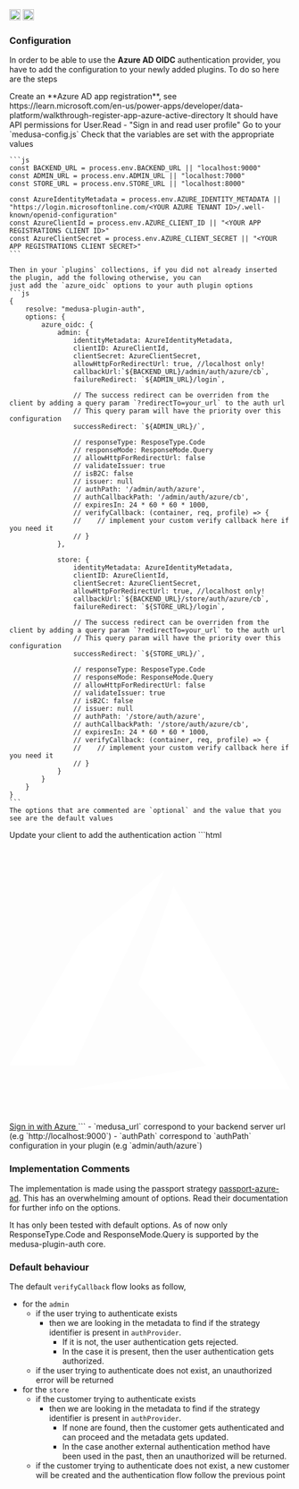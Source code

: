 <div style={{display: "flex", marginTop: "1rem"}}>
    <a style={{display: "inline"}} href="https://www.npmjs.com/package/medusa-plugin-auth"><img alt="NPM Version" src="https://img.shields.io/npm/v/medusa-plugin-auth.svg" height="20"/></a>
    <a style={{display: "inline", marginLeft: "0.5rem"}} href="https://github.com/adrien2p/medusa-plugins/tree/main/packages/medusa-plugin-auth"><img alt="NPM Version" src="https://img.shields.io/badge/github-%23121011.svg?style=Flat-square&logo=github&logoColor=white" height="20"/></a>
</div>

### Configuration

In order to be able to use the **Azure AD OIDC** authentication provider, you have to add the configuration to your
newly added plugins. To do so here are the steps

<CircleStep index={1}>
    Create an **Azure AD app registration**, see https://learn.microsoft.com/en-us/power-apps/developer/data-platform/walkthrough-register-app-azure-active-directory
	It should have API permissions for User.Read - "Sign in and read user profile"
</CircleStep>

<CircleStep index={2}>
    Go to your `medusa-config.js`
</CircleStep>

<CircleStep index={3}>
    Check that the variables are set with the appropriate values

    ```js
    const BACKEND_URL = process.env.BACKEND_URL || "localhost:9000"
    const ADMIN_URL = process.env.ADMIN_URL || "localhost:7000"
    const STORE_URL = process.env.STORE_URL || "localhost:8000"

	const AzureIdentityMetadata = process.env.AZURE_IDENTITY_METADATA || "https://login.microsoftonline.com/<YOUR AZURE TENANT ID>/.well-known/openid-configuration" 
	const AzureClientId = process.env.AZURE_CLIENT_ID || "<YOUR APP REGISTRATIONS CLIENT ID>"
	const AzureClientSecret = process.env.AZURE_CLIENT_SECRET || "<YOUR APP REGISTRATIONS CLIENT SECRET>"
    ```

    Then in your `plugins` collections, if you did not already inserted the plugin, add the following otherwise, you can
    just add the `azure_oidc` options to your auth plugin options
    ```js
    {
        resolve: "medusa-plugin-auth",
        options: {
            azure_oidc: {
                admin: {
					identityMetadata: AzureIdentityMetadata,
					clientID: AzureClientId,
					clientSecret: AzureClientSecret,
					allowHttpForRedirectUrl: true, //localhost only!
					callbackUrl:`${BACKEND_URL}/admin/auth/azure/cb`,
					failureRedirect: `${ADMIN_URL}/login`,

					// The success redirect can be overriden from the client by adding a query param `?redirectTo=your_url` to the auth url
					// This query param will have the priority over this configuration
					successRedirect: `${ADMIN_URL}/`,

					// responseType: ResposeType.Code
					// responseMode: ResponseMode.Query
					// allowHttpForRedirectUrl: false
					// validateIssuer: true
					// isB2C: false
					// issuer: null
					// authPath: '/admin/auth/azure',
					// authCallbackPath: '/admin/auth/azure/cb',
					// expiresIn: 24 * 60 * 60 * 1000,
					// verifyCallback: (container, req, profile) => {
					//    // implement your custom verify callback here if you need it
					// }
				},

                store: {
					identityMetadata: AzureIdentityMetadata,
					clientID: AzureClientId,
					clientSecret: AzureClientSecret,
					allowHttpForRedirectUrl: true, //localhost only!
					callbackUrl:`${BACKEND_URL}/store/auth/azure/cb`,
					failureRedirect: `${STORE_URL}/login`,

					// The success redirect can be overriden from the client by adding a query param `?redirectTo=your_url` to the auth url
					// This query param will have the priority over this configuration
					successRedirect: `${STORE_URL}/`,

					// responseType: ResposeType.Code
					// responseMode: ResponseMode.Query
					// allowHttpForRedirectUrl: false
					// validateIssuer: true
					// isB2C: false
					// issuer: null
					// authPath: '/store/auth/azure',
					// authCallbackPath: '/store/auth/azure/cb',
					// expiresIn: 24 * 60 * 60 * 1000,
					// verifyCallback: (container, req, profile) => {
					//    // implement your custom verify callback here if you need it
					// }
                }
            }
        }
    }
    ```
    The options that are commented are `optional` and the value that you see are the default values
</CircleStep>

<CircleStep index={4}>
    Update your client to add the authentication action
    ```html
    <a type="button" href=${medusa_url}/${authPath} className="text-white bg-[#4285F4] hover:bg-[#4285F4]/90 focus:ring-4 focus:outline-none focus:ring-[#4285F4]/50 font-medium rounded-lg text-sm px-5 py-2.5 text-center inline-flex items-center dark:focus:ring-[#4285F4]/55 mr-2 mb-2">
		<svg className="mr-2 -ml-1 w-4 h-4" aria-hidden="true" focusable="false" data-prefix="fab" data-icon="azure" role="img" xmlns="http://www.w3.org/2000/svg" viewBox="0 -28.5 256 256"><path d="M118.431947,187.698037 C151.322003,181.887937 178.48731,177.08008 178.799309,177.013916 L179.366585,176.893612 L148.31513,139.958881 C131.236843,119.644776 117.26369,102.945381 117.26369,102.849118 C117.26369,102.666861 149.32694,14.3716012 149.507189,14.057257 C149.567455,13.952452 171.38747,51.62411 202.400338,105.376064 C231.435152,155.699606 255.372949,197.191547 255.595444,197.580359 L255.999996,198.287301 L157.315912,198.274572 L58.6318456,198.261895 L118.431947,187.698073 L118.431947,187.698037 Z M-4.03864498e-06,176.434723 C-4.03864498e-06,176.382721 14.631291,150.983941 32.5139844,119.992969 L65.0279676,63.6457518 L102.919257,31.8473052 C123.759465,14.3581634 140.866667,0.0274832751 140.935253,0.00062917799 C141.003839,-0.0247829554 140.729691,0.665213042 140.326034,1.53468179 C139.922377,2.40415053 121.407304,42.1170321 99.1814268,89.7855264 L58.7707514,176.455514 L29.3853737,176.492355 C13.2234196,176.512639 -4.03864498e-06,176.486664 -4.03864498e-06,176.434703 L-4.03864498e-06,176.434723 Z" fill="#FFFFFF" fill-rule="nonzero"> </path></svg>
		Sign in with Azure
    </a>
    ```
    - `medusa_url` correspond to your backend server url (e.g `http://localhost:9000`)
    - `authPath` correspond to `authPath` configuration in your plugin (e.g `admin/auth/azure`)
</CircleStep>

### Implementation Comments

The implementation is made using the passport strategy [passport-azure-ad](https://www.passportjs.org/packages/passport-azure-ad/). This has an overwhelming amount of options. Read their documentation for further info on the options.

It has only been tested with default options. As of now only ResponseType.Code and ResponseMode.Query is supported by the medusa-plugin-auth core. 

### Default behaviour

The default `verifyCallback` flow looks as follow,
- for the `admin`
    - if the user trying to authenticate exists
        - then we are looking in the metadata to find if the strategy identifier is present in `authProvider`.
          - If it is not, the user authentication gets rejected.
          - In the case it is present, then the user authentication gets authorized.
   - if the user trying to authenticate does not exist, an unauthorized error will be returned
- for the `store`
    - if the customer trying to authenticate exists
        - then we are looking in the metadata to find if the strategy identifier is present in `authProvider`.
          - If none are found, then the customer gets authenticated and can proceed and the metadata gets updated.
          - In the case another external authentication method have been used in the past, then an unauthorized
          will be returned.
   - if the customer trying to authenticate does not exist, a new customer will be created and the authentication
     flow follow the previous point